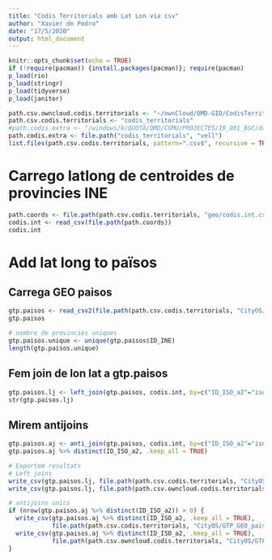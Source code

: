 ```yaml
---
title: "Codis Territorials amb Lat Lon via csv"
author: "Xavier de Pedro"
date: "17/5/2020"
output: html_document
---
```


```r
knitr::opts_chunk$set(echo = TRUE)
if (!require(pacman)) {install.packages(pacman)}; require(pacman)
p_load(rio)
p_load(stringr)
p_load(tidyverse)
p_load(janitor)

```

```r
path.csv.owncloud.codis.territorials <- "~/ownCloud/OMD-GID/CodisTerritorials"
path.csv.codis.territorials <- "codis_territorials"
#path.codis.extra <- "/windows/k/QUOTA/OMD/COMU/PROJECTES/19_001_BSC/dades/codis_territorials"
path.codis.extra <- file.path("codis_territorials", "vell")
list.files(path.csv.codis.territorials, pattern=".csv$", recursive = TRUE)
```

# Carrego latlong de centroides de provincies INE

```r
path.coords <- file.path(path.csv.codis.territorials, "geo/codis.int.csv")
codis.int <- read_csv(file.path(path.coords)) 
codis.int
```


# Add lat long to països

## Carrega GEO paisos

```r
gtp.paisos <- read_csv2(file.path(path.csv.codis.territorials, "CityOS/GTP_GEO_paisos.csv"))
gtp.paisos
```

```r
# nombre de provincies uniques
gtp.paisos.unique <- unique(gtp.paisos$ID_INE)
length(gtp.paisos.unique)
```

## Fem join de lon lat a gtp.paisos

```r
gtp.paisos.lj <- left_join(gtp.paisos, codis.int, by=c("ID_ISO_a2"="iso_a2"))
str(gtp.paisos.lj)
```

## Mirem antijoins

```r
gtp.paisos.aj <- anti_join(gtp.paisos, codis.int, by=c("ID_ISO_a2"="iso_a2"))
gtp.paisos.aj %>% distinct(ID_ISO_a2, .keep_all = TRUE)
```

```r
# Exportem resultats
# Left joins
write_csv(gtp.paisos.lj, file.path(path.csv.codis.territorials, "CityOS/GTP_GEO_paisos_lonlat.csv"))
write_csv(gtp.paisos.lj, file.path(path.csv.owncloud.codis.territorials, "CityOS/GTP_GEO_paisos_lonlat.csv"))

# antijoins unics
if (nrow(gtp.paisos.aj %>% distinct(ID_ISO_a2)) > 0) {
  write_csv(gtp.paisos.aj %>% distinct(ID_ISO_a2, .keep_all = TRUE),
            file.path(path.csv.codis.territorials, "CityOS/GTP_GEO_paisos_lonlat.antijoins.csv"))
  write_csv(gtp.paisos.aj %>% distinct(ID_ISO_a2, .keep_all = TRUE), 
            file.path(path.csv.owncloud.codis.territorials, "CityOS/GTP_GEO_paisos_lonlat.antijoin.csv"))
}

```



